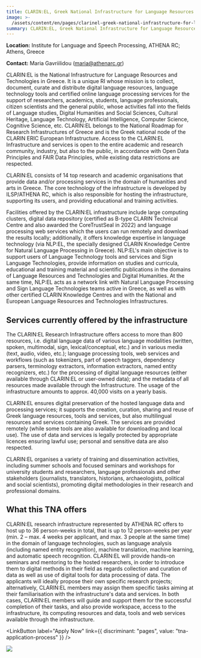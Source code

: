 ```yaml
---
title: CLARIN:EL, Greek National Infrastructure for Language Resources & Technologies
image: >-
  /assets/content/en/pages/clarinel-greek-national-infrastructure-for-language-resources-technologies-hosted-by-institute-for-language-and-speech-processing-athena-rc-athens-greece/image.jpg
summary: CLARIN:EL, Greek National Infrastructure for Language Resources & Technologies
---
```

**Location:** Institute for Language and Speech Processing, ATHENA RC; Athens, Greece

**Contact:** Maria Gavriilidou ([maria@athenarc.gr](mailto:maria@athenarc.gr))

CLARIN:EL is the National Infrastructure for Language Resources and Technologies in Greece. It is a unique RI whose mission is to collect, document, curate and distribute digital language resources, language technology tools and certified online language processing services for the support of researchers, academics, students, language professionals, citizen scientists and the general public, whose activities fall into the fields of Language studies, Digital Humanities and Social Sciences, Cultural Heritage, Language Technology, Artificial Intelligence, Computer Science, Cognitive Science, etc. CLARIN:EL belongs to the National Roadmap for Research Infrastructures of Greece and is the Greek national node of the CLARIN ERIC European Infrastructure. Access to the CLARIN:EL Infrastructure and services is open to the entire academic and research community, industry, but also to the public, in accordance with  Open Data Principles and FAIR Data Principles, while existing data restrictions are respected.

CLARIN:EL consists of 14 top research and academic organisations that provide data and/or processing services in the domain of humanities and arts in Greece. The core technology of the infrastructure is developed by ILSP/ATHENA RC, which is also responsible for hosting the infrastructure, supporting its users, and providing educational and training activities.

Facilities offered by the CLARIN:EL infrastructure include large computing clusters, digital data repository (certified as B-type CLARIN Technical Centre and also awarded the CoreTrustSeal in 2022) and language processing web services which the users can run remotely and download the results locally; additionally, it offers knowledge expertise in language technology (via NLP:EL, the specially designed CLARIN Knowledge Centre for Natural Language Processing in Greece). NLP:EL's main objective is to support users of Language Technology tools and services and Sign Language Technologies, provide information on studies and curricula, educational and training material and scientific publications in the domains of Language Resources and Technologies and Digital Humanities. At the same time, NLP:EL acts as a network link with Natural Language Processing and Sign Language Technologies teams active in Greece, as well as with other certified CLARIN Knowledge Centres and with the National and European Language Resources and Technologies Infrastructures.

## Services currently offered by the infrastructure

The CLARIN:EL Research Infrastructure offers access to more than 800 resources, i.e. digital language data of various language modalities (written, spoken, multimodal, sign, lexical/conceptual, etc.) and in various media (text, audio, video, etc.); language processing tools, web services and workflows (such as tokenizers, part of speech taggers, dependency parsers, terminology extractors, information extractors, named entity recognizers, etc.) for the processing of digital language resources (either available through CLARIN:EL or user-owned data); and the metadata of all resources made available through the Infrastructure. The usage of the infrastructure amounts to approx. 40,000 visits on a yearly basis.

CLARIN:EL ensures digital preservation of the hosted language data and processing services; it supports the creation, curation, sharing and reuse of Greek language resources, tools and services, but also multilingual resources and services containing Greek. The services are provided remotely (while some tools are also available for downloading and local use). The use of data and services is legally protected by appropriate licences ensuring lawful use; personal and sensitive data are also respected.

CLARIN:EL organises a variety of training and dissemination activities, including summer schools and focused seminars and workshops for university students and researchers, language professionals and other stakeholders (journalists, translators, historians, archaeologists, political and social scientists), promoting digital methodologies in their research and professional domains.

## What this TNA offers

CLARIN:EL research infrastructure represented by ATHENA RC offers to host up to 36 person-weeks in total, that is up to 12 person-weeks per year (min. 2 – max. 4 weeks per applicant, and max. 3 people at the same time) in the domain of language technologies, such as language analysis (including named entity recognition), machine translation, machine learning, and automatic speech recognition. CLARIN:EL will provide hands-on seminars and mentoring to the hosted researchers, in order to introduce them to digital methods in their field as regards collection and curation of data as well as use of digital tools for data processing of data. The applicants will ideally propose their own specific research projects; alternatively, CLARIN:EL members may assign them specific tasks aiming at their familiarisation with the infrastructure's data and services. In both cases, CLARIN:EL members will guide and support them for the successful completion of their tasks, and also provide workspace, access to the infrastructure, its computing resources and data, tools and web services available through the infrastructure.

<LinkButton label="Apply Now" link={{ discriminant: "pages", value: "tna-application-process" }} />

![](/assets/content/en/pages/clarinel-greek-national-infrastructure-for-language-resources-technologies-hosted-by-institute-for-language-and-speech-processing-athena-rc-athens-greece/logo.png)
